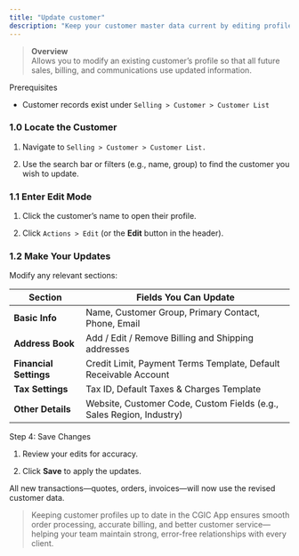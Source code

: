 ```yaml
---
title: "Update customer"
description: "Keep your customer master data current by editing profiles—updating contact details, payment terms, addresses, and preferences—directly in the CGIC App."
---
```


> **Overview**\
> Allows you to modify an existing customer’s profile so that all future sales, billing, and communications use updated information.

<Info>
  Prerequisites

  - Customer records exist under `Selling > Customer > Customer List`
</Info>

### 1.0 Locate the Customer  

1. Navigate to `Selling > Customer > Customer List.`  

2. Use the search bar or filters (e.g., name, group) to find the customer you wish to update.  

### 1.1 Enter Edit Mode  

1. Click the customer’s name to open their profile.  

2. Click `Actions > Edit` (or the **Edit** button in the header).  

### 1.2 Make Your Updates  

Modify any relevant sections:

| Section                | Fields You Can Update                                                |
| ---------------------- | -------------------------------------------------------------------- |
| **Basic Info**         | Name, Customer Group, Primary Contact, Phone, Email                  |
| **Address Book**       | Add / Edit / Remove Billing and Shipping addresses                   |
| **Financial Settings** | Credit Limit, Payment Terms Template, Default Receivable Account     |
| **Tax Settings**       | Tax ID, Default Taxes & Charges Template                             |
| **Other Details**      | Website, Customer Code, Custom Fields (e.g., Sales Region, Industry) |

Step 4: Save Changes  

1. Review your edits for accuracy.  

2. Click **Save** to apply the updates.  

<Note>
  All new transactions—quotes, orders, invoices—will now use the revised customer data.
</Note>

> Keeping customer profiles up to date in the CGIC App ensures smooth order processing, accurate billing, and better customer service—helping your team maintain strong, error-free relationships with every client. 